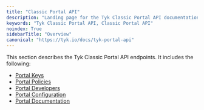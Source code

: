 ```yaml
---
title: "Classic Portal API"
description: "Landing page for the Tyk Classic Portal API documentation"
keywords: "Tyk Classic Portal API, Classic Portal API"
noindex: True
sidebarTitle: "Overview"
canonical: "https://tyk.io/docs/tyk-portal-api"
---
```



<LegacyClassicPortalApi/>


This section describes the Tyk Classic Portal API endpoints. It includes the following:

* [Portal Keys](/docs/tyk-apis/tyk-portal-api/portal-keys)
* [Portal Policies](/docs/tyk-apis/tyk-dashboard-api/portal-policies)
* [Portal Developers](/docs/tyk-apis/tyk-portal-api/portal-developers)
* [Portal Configuration](/docs/tyk-apis/tyk-portal-api/portal-configuration)
* [Portal Documentation](/docs/tyk-apis/tyk-portal-api/portal-documentation)
